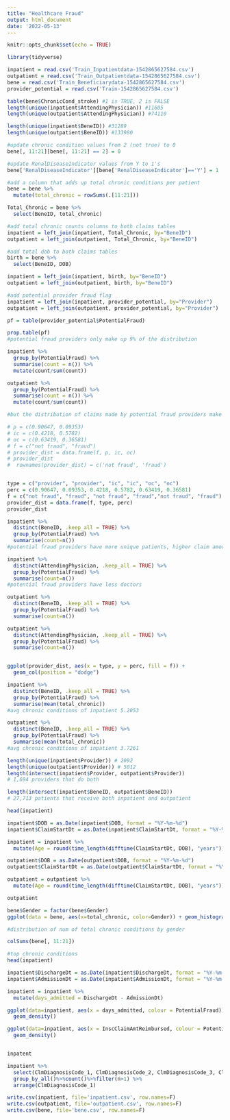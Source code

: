 ```yaml
---
title: "Healthcare Fraud"
output: html_document
date: '2022-05-13'
---
```


```r
knitr::opts_chunk$set(echo = TRUE)
```


```r
library(tidyverse)

inpatient = read.csv('Train_Inpatientdata-1542865627584.csv')
outpatient = read.csv('Train_Outpatientdata-1542865627584.csv')
bene = read.csv('Train_Beneficiarydata-1542865627584.csv')
provider_potential = read.csv('Train-1542865627584.csv')

```



```r

table(bene$ChronicCond_stroke) #1 is TRUE, 2 is FALSE
length(unique(inpatient$AttendingPhysician)) #11605
length(unique(outpatient$AttendingPhysician)) #74110

length(unique(inpatient$BeneID)) #31289
length(unique(outpatient$BeneID)) #133980

#update chronic condition values from 2 (not true) to 0
bene[, 11:21][bene[, 11:21] == 2] = 0

#update RenalDiseaseIndicator values from Y to 1's
bene['RenalDiseaseIndicator'][bene['RenalDiseaseIndicator']=='Y'] = 1

#add a column that adds up total chronic conditions per patient
bene = bene %>%
  mutate(total_chronic = rowSums(.[11:21]))

Total_Chronic = bene %>% 
  select(BeneID, total_chronic)

#add total chronic counts columns to both claims tables
inpatient = left_join(inpatient, Total_Chronic, by="BeneID")
outpatient = left_join(outpatient, Total_Chronic, by="BeneID")

```


```r

#add total dob to both claims tables
birth = bene %>% 
  select(BeneID, DOB)

inpatient = left_join(inpatient, birth, by="BeneID")
outpatient = left_join(outpatient, birth, by="BeneID")

#add potential provider fraud flag
inpatient = left_join(inpatient, provider_potential, by="Provider")
outpatient = left_join(outpatient, provider_potential, by="Provider")


```

```r


pf = table(provider_potential$PotentialFraud)

prop.table(pf)
#potential fraud providers only make up 9% of the distribution

inpatient %>%
  group_by(PotentialFraud) %>%
  summarise(count = n()) %>%
  mutate(count/sum(count))

outpatient %>%
  group_by(PotentialFraud) %>%
  summarise(count = n()) %>%
  mutate(count/sum(count))

#but the distribution of claims made by potential fraud providers make up much larger percentage

# p = c(0.90647, 0.09353)
# ic = c(0.4218, 0.5782)
# oc = c(0.63419, 0.36581)
# f = c("not fraud", "fraud")
# provider_dist = data.frame(f, p, ic, oc)
# provider_dist
#  rownames(provider_dist) = c('not fraud', 'fraud')


type = c("provider", "provider", "ic", "ic", "oc", "oc")
perc = c(0.90647, 0.09353, 0.4218, 0.5782, 0.63419, 0.36581)
f = c("not fraud", "fraud", "not fraud", "fraud","not fraud", "fraud")
provider_dist = data.frame(f, type, perc)
provider_dist

inpatient %>%
  distinct(BeneID, .keep_all = TRUE) %>%
  group_by(PotentialFraud) %>%
  summarise(count=n())
#potential fraud providers have more unique patients, higher claim amounts... are these hospitals larger?

inpatient %>%
  distinct(AttendingPhysician, .keep_all = TRUE) %>%
  group_by(PotentialFraud) %>%
  summarise(count=n())
#potential fraud providers have less doctors

outpatient %>%
  distinct(BeneID, .keep_all = TRUE) %>%
  group_by(PotentialFraud) %>%
  summarise(count=n())

outpatient %>%
  distinct(AttendingPhysician, .keep_all = TRUE) %>%
  group_by(PotentialFraud) %>%
  summarise(count=n())


ggplot(provider_dist, aes(x = type, y = perc, fill = f)) +
  geom_col(position = "dodge")
```

```r

inpatient %>%
  distinct(BeneID, .keep_all = TRUE) %>%
  group_by(PotentialFraud) %>%
  summarise(mean(total_chronic))
#avg chronic conditions of inpatient 5.2053	

outpatient %>%
  distinct(BeneID, .keep_all = TRUE) %>%
  group_by(PotentialFraud) %>%
  summarise(mean(total_chronic))
#avg chronic conditions of inpatient 3.7261	


```


```r
length(unique(inpatient$Provider)) # 2092
length(unique(outpatient$Provider)) # 5012
length(intersect(inpatient$Provider, outpatient$Provider))
# 1,694 providers that do both

```
```r

length(intersect(inpatient$BeneID, outpatient$BeneID))
# 27,713 patients that receive both inpatient and outpatient
```

```r

head(inpatient)

inpatient$DOB = as.Date(inpatient$DOB, format = "%Y-%m-%d")
inpatient$ClaimStartDt = as.Date(inpatient$ClaimStartDt, format = "%Y-%m-%d")

inpatient = inpatient %>%
  mutate(Age = round(time_length(difftime(ClaimStartDt, DOB), "years")))

outpatient$DOB = as.Date(outpatient$DOB, format = "%Y-%m-%d")
outpatient$ClaimStartDt = as.Date(outpatient$ClaimStartDt, format = "%Y-%m-%d")

outpatient = outpatient %>%
  mutate(Age = round(time_length(difftime(ClaimStartDt, DOB), "years")))

outpatient

```
```r

bene$Gender = factor(bene$Gender)
ggplot(data = bene, aes(x=total_chronic, color=Gender)) + geom_histogram(binwidth=1, fill="white", position="identity", alpha=.5)

#distribution of num of total chronic conditions by gender
```


```r
colSums(bene[, 11:21])

#top chronic conditions
head(inpatient)
```

```r

inpatient$DischargeDt = as.Date(inpatient$DischargeDt, format = "%Y-%m-%d")
inpatient$AdmissionDt = as.Date(inpatient$AdmissionDt, format = "%Y-%m-%d")

inpatient = inpatient %>%
  mutate(days_admitted = DischargeDt - AdmissionDt)

ggplot(data=inpatient, aes(x = days_admitted, colour = PotentialFraud)) +
  geom_density()

ggplot(data=inpatient, aes(x = InscClaimAmtReimbursed, colour = PotentialFraud)) +
  geom_density()


inpatent

```

```r

inpatient %>%
  select(ClmDiagnosisCode_1, ClmDiagnosisCode_2, ClmDiagnosisCode_3, ClmDiagnosisCode_4) %>%
  group_by_all()%>%count()%>%filter(n>1) %>%
  arrange(ClmDiagnosisCode_1)

```

```r

write.csv(inpatient, file='inpatient.csv', row.names=F)
write.csv(outpatient, file='outpatient.csv', row.names=F)
write.csv(bene, file='bene.csv', row.names=F)

```

